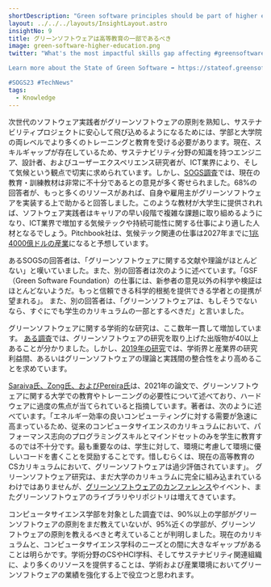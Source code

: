 ```yaml
---
shortDescription: "Green software principles should be part of higher education."
layout: ../../../layouts/InsightLayout.astro
insightNo: 9
title: グリーンソフトウェアは高等教育の一部であるべき
image: green-software-higher-education.png
twitter: "What's the most impactful skills gap affecting #greensoftware right now? #Softwareengineers, designers, and UX researchers with sustainability domain knowledge.

Learn more about the State of Green Software ➡️ https://stateof.greensoftware.foundation

#SOGS23 #TechNews"
tags:
  - Knowledge
---
```


次世代のソフトウェア実践者がグリーンソフトウェアの原則を熟知し、サステナビリティプロジェクトに安心して飛び込めるようになるためには、学部と大学院の両レベルでより多くのトレーニングと教育を受ける必要があります。現在、スキルギャップが存在しているため、サステナビリティ分野の知識を持つエンジニア、設計者、およびユーザーエクスペリエンス研究者が、ICT業界により、そして気候という観点で切実に求められています。しかし、[SOGS調査](../survey)では、現在の教育・訓練教材は非常に不十分であるとの意見が多く寄せられました。68%の回答者が、もっと多くのリソースがあれば、自身や雇用主がグリーンソフトウェアを実装する上で助かると回答しました。このような教材が大学生に提供されれば、ソフトウェア実践者はキャリアの早い段階で複雑な課題に取り組めるようになり、ICT業界で増加する気候テックや持続可能性に関する仕事により適した人材となるでしょう。Pitchbook社は、気候テック関連の仕事は2027年までに[1兆4000億ドルの産業](https://techcrunch.com/2022/11/05/laid-off-climate-tech-is-looking-for-talent-and-founders/)になると予想しています。

あるSOGSの回答者は、「グリーンソフトウェアに関する文献や理論がほとんどない」と嘆いていました。また、別の回答者は次のように述べています。「GSF（Green Software Foundation）の仕事には、新参者の意見以外の科学や検証はほとんどないようだ。もっと信頼できる科学的根拠を提供できる学者との提携が望まれる」。 また、別の回答者は、「グリーンソフトウェアは、もしそうでないなら、すぐにでも学生のカリキュラムの一部とするべきだ」と言いました。

グリーンソフトウェアに関する学術的な研究は、ここ数年一貫して増加しています。 [ある調査](https://dl.acm.org/doi/10.1145/3275245.3275258)では、グリーンソフトウェアの研究を取り上げた出版物が40以上あることが分かりました。しかし、[2019年の研究](https://dl.acm.org/doi/pdf/10.1145/3350768.3350770)では、学術界と産業界の研究利益間、あるいはグリーンソフトウェアの理論と実践間の整合性をより高めることを求めています。

[Saraiva氏、Zong氏、およびPereira氏](https://dl.acm.org/doi/pdf/10.1145/3430665.3456386)は、2021年の論文で、グリーンソフトウェアに関する大学での教育やトレーニングの必要性について述べており、ハードウェアに過度の焦点が当てられていると指摘しています。著者は、次のように述べています。「エネルギー効率の良いコンピューティングに対する需要が急速に高まっているため、従来のコンピュータサイエンスのカリキュラムにおいて、パフォーマンス志向のプログラミングスキルとマインドセットのみを学生に教育するのでは不十分です。最も重要なのは、学生に対して、環境に考慮して環境に優しいコードを書くことを奨励することです。惜しむらくは、現在の高等教育のCSカリキュラムにおいて、グリーンソフトウェアは過少評価されています」。 グリーンソフトウェア研究は、まだ大学のカリキュラムに完全に組み込まれているわけではありませんが、[グリーンソフトウェアのカンファレンス](https://www.igscc.org/)やイベント、またグリーンソフトウェアのライブラリやリポジトリは増えてきています。

コンピュータサイエンス学部を対象とした調査では、90%以上の学部がグリーンソフトウェアの原則をまだ教えていないが、95%近くの学部が、グリーンソフトウェアの原則を教えるべきと考えていることが判明しました。現在のカリキュラムと、コンピュータサイエンス学科のニーズとの間に大きなギャップがあることは明らかです。学術分野のCSやHCI学科、そしてサステナビリティ関連組織に、より多くのリソースを提供することは、学術および産業環境においてグリーンソフトウェアの業績を強化する上で役立つと思われます。
